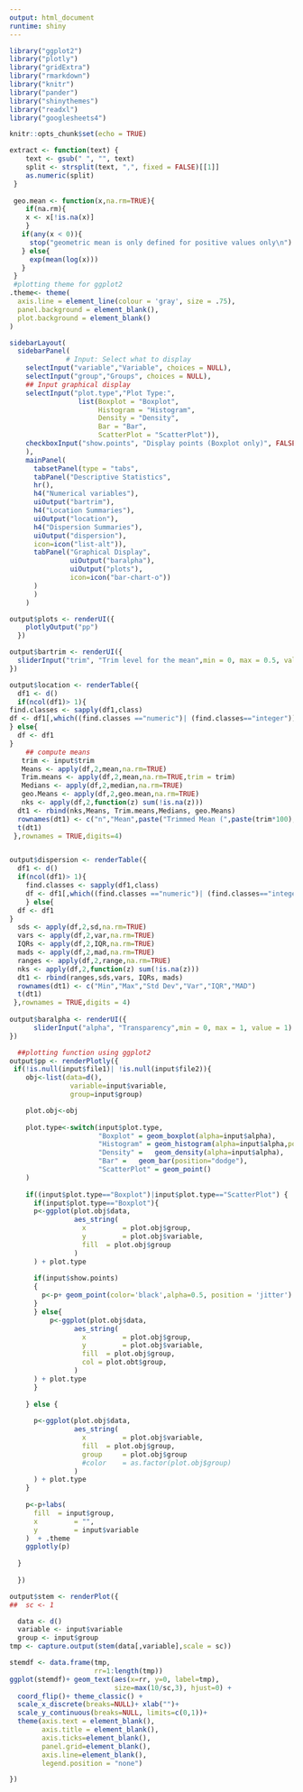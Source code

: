 ---
output: html_document
runtime: shiny
---

```{r setup, include=FALSE,message=FALSE}
library("ggplot2")
library("plotly")
library("gridExtra")
library("rmarkdown")
library("knitr")
library("pander")
library("shinythemes")
library("readxl")
library("googlesheets4")

knitr::opts_chunk$set(echo = TRUE)

extract <- function(text) {
    text <- gsub(" ", "", text)
    split <- strsplit(text, ",", fixed = FALSE)[[1]]
    as.numeric(split)
 }
 
 geo.mean <- function(x,na.rm=TRUE){
    if(na.rm){
    x <- x[!is.na(x)]
    }
   if(any(x < 0)){
     stop("geometric mean is only defined for positive values only\n")
   } else{
     exp(mean(log(x)))
   }
 }
 #plotting theme for ggplot2
.theme<- theme(
  axis.line = element_line(colour = 'gray', size = .75),
  panel.background = element_blank(),
  plot.background = element_blank()
)

```

```{r descriptive-stats, echo=FALSE,message=FALSE}
sidebarLayout(
  sidebarPanel(
              # Input: Select what to display
    selectInput("variable","Variable", choices = NULL),
    selectInput("group","Groups", choices = NULL),
    ## Input graphical display
    selectInput("plot.type","Plot Type:",
                 list(Boxplot = "Boxplot", 
                      Histogram = "Histogram", 
                      Density = "Density", 
                      Bar = "Bar",
                      ScatterPlot = "ScatterPlot")),
    checkboxInput("show.points", "Display points (Boxplot only)", FALSE)
    ),
    mainPanel(
      tabsetPanel(type = "tabs",
      tabPanel("Descriptive Statistics",
      hr(),
      h4("Numerical variables"),
      uiOutput("bartrim"),
      h4("Location Summaries"),
      uiOutput("location"),
      h4("Dispersion Summaries"),
      uiOutput("dispersion"),
      icon=icon("list-alt")),
      tabPanel("Graphical Display",
               uiOutput("baralpha"),
               uiOutput("plots"),
               icon=icon("bar-chart-o"))
      )
      )
    )

output$plots <- renderUI({
    plotlyOutput("pp")
  })

output$bartrim <- renderUI({
  sliderInput("trim", "Trim level for the mean",min = 0, max = 0.5, value = 0)
})

output$location <- renderTable({
  df1 <- d()
  if(ncol(df1)> 1){
find.classes <- sapply(df1,class)
df <- df1[,which((find.classes =="numeric")| (find.classes=="integer"))]
} else{
  df <- df1
}
    ## compute means
   trim <- input$trim
   Means <- apply(df,2,mean,na.rm=TRUE)
   Trim.means <- apply(df,2,mean,na.rm=TRUE,trim = trim)
   Medians <- apply(df,2,median,na.rm=TRUE)
   geo.Means <- apply(df,2,geo.mean,na.rm=TRUE)
   nks <- apply(df,2,function(z) sum(!is.na(z)))
  dt1 <- rbind(nks,Means, Trim.means,Medians, geo.Means)
  rownames(dt1) <- c("n","Mean",paste("Trimmed Mean (",paste(trim*100),"%)",sep = ""),"Median","Geometric Mean")
  t(dt1)
 },rownames = TRUE,digits=4)


output$dispersion <- renderTable({
  df1 <- d()
  if(ncol(df1)> 1){
    find.classes <- sapply(df1,class)
    df <- df1[,which((find.classes =="numeric")| (find.classes=="integer"))]
    } else{
  df <- df1
}
  sds <- apply(df,2,sd,na.rm=TRUE)
  vars <- apply(df,2,var,na.rm=TRUE)
  IQRs <- apply(df,2,IQR,na.rm=TRUE)
  mads <- apply(df,2,mad,na.rm=TRUE)
  ranges <- apply(df,2,range,na.rm=TRUE)
  nks <- apply(df,2,function(z) sum(!is.na(z)))
  dt1 <- rbind(ranges,sds,vars, IQRs, mads)
  rownames(dt1) <- c("Min","Max","Std Dev","Var","IQR","MAD")
  t(dt1)
 },rownames = TRUE,digits = 4)
 
output$baralpha <- renderUI({
      sliderInput("alpha", "Transparency",min = 0, max = 1, value = 1)
})

  ##plotting function using ggplot2
output$pp <- renderPlotly({
 if(!is.null(input$file1)| !is.null(input$file2)){
    obj<-list(data=d(),
               variable=input$variable,
               group=input$group)

    plot.obj<-obj
    
    plot.type<-switch(input$plot.type,
                      "Boxplot" = geom_boxplot(alpha=input$alpha),
                      "Histogram" = geom_histogram(alpha=input$alpha,position="identity"),
                      "Density" =	geom_density(alpha=input$alpha),
                      "Bar" =	geom_bar(position="dodge"),
                      "ScatterPlot" = geom_point()
    )
    
    if((input$plot.type=="Boxplot")|input$plot.type=="ScatterPlot")	{	
      if(input$plot.type=="Boxplot"){
      p<-ggplot(plot.obj$data,
                aes_string(
                  x 		= plot.obj$group,
                  y 		= plot.obj$variable,
                  fill 	= plot.obj$group 
                )
      ) + plot.type
      
      if(input$show.points)
      {
        p<-p+ geom_point(color='black',alpha=0.5, position = 'jitter')
      }
      } else{
          p<-ggplot(plot.obj$data,
                aes_string(
                  x 		= plot.obj$group,
                  y 		= plot.obj$variable,
                  fill 	= plot.obj$group,
                  col = plot.obt$group,
                )
      ) + plot.type
      }
      
    } else {
      
      p<-ggplot(plot.obj$data,
                aes_string(
                  x 		= plot.obj$variable,
                  fill 	= plot.obj$group,
                  group 	= plot.obj$group
                  #color 	= as.factor(plot.obj$group)
                )
      ) + plot.type
    }
    
    p<-p+labs(
      fill 	= input$group,
      x 		= "",
      y 		= input$variable
    )  + .theme 
    ggplotly(p)
  
  }
  
  })

output$stem <- renderPlot({
##  sc <- 1

  data <- d()
  variable <- input$variable
  group <- input$group
tmp <- capture.output(stem(data[,variable],scale = sc))

stemdf <- data.frame(tmp,
                     rr=1:length(tmp))
ggplot(stemdf)+ geom_text(aes(x=rr, y=0, label=tmp),
                          size=max(10/sc,3), hjust=0) + 
  coord_flip()+ theme_classic() + 
  scale_x_discrete(breaks=NULL)+ xlab("")+
  scale_y_continuous(breaks=NULL, limits=c(0,1))+ 
  theme(axis.text = element_blank(),
        axis.title = element_blank(), 
        axis.ticks=element_blank(), 
        panel.grid=element_blank(), 
        axis.line=element_blank(),
        legend.position = "none")

})

```
